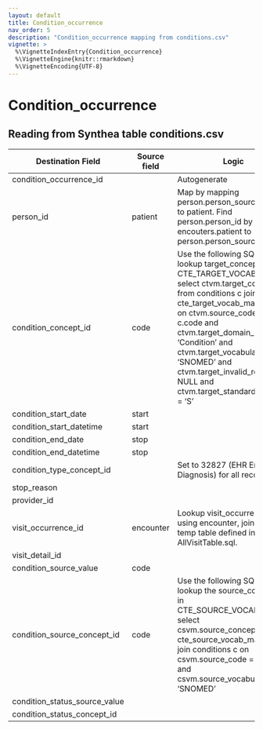 ```yaml
---
layout: default
title: Condition_occurrence
nav_order: 5
description: "Condition_occurrence mapping from conditions.csv"
vignette: >
  %\VignetteIndexEntry{Condition_occurrence}
  %\VignetteEngine{knitr::rmarkdown}
  %\VignetteEncoding{UTF-8}
---
```


# Condition_occurrence

## Reading from Synthea table conditions.csv

| Destination Field | Source field | Logic | Comment field |
| --- | --- | --- | --- |
| condition_occurrence_id |  | Autogenerate |  |
| person_id | patient | Map by mapping person.person_source_value to patient.  Find person.person_id by mapping encouters.patient to person.person_source_value. |  |
| condition_concept_id | code | Use the following SQL code to lookup target_concept_id in CTE_TARGET_VOCAB_MAP:    select ctvm.target_concept_id    from conditions c     join cte_target_vocab_map ctvm       on ctvm.source_code              = c.code     and ctvm.target_domain_id       = 'Condition'     and ctvm.target_vocabulary_id = 'SNOMED'     and ctvm.target_invalid_reason is NULL     and ctvm.target_standard_concept = 'S' |  |
| condition_start_date | start |  |  |
| condition_start_datetime | start |  |  |
| condition_end_date | stop |  |  |
| condition_end_datetime | stop |  |  |
| condition_type_concept_id |  | Set to 32827 (EHR Encounter Diagnosis) for all records |  |
| stop_reason |  |  |  |
| provider_id |  |  |  |
| visit_occurrence_id | encounter | Lookup visit_occurrence_id using encounter, joining to temp table defined in AllVisitTable.sql. |  |
| visit_detail_id |  |  |  |
| condition_source_value | code |  |  |
| condition_source_concept_id | code | Use the following SQL code to lookup the source_concept_id in CTE_SOURCE_VOCAB_MAP:     select csvm.source_concept_id     from cte_source_vocab_map csvm      join conditions c        on csvm.source_code                 = c.code      and csvm.source_vocabulary_id  = 'SNOMED' |  |
| condition_status_source_value |  |  |  |
| condition_status_concept_id |  |  |  |

